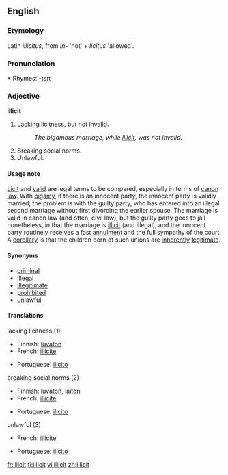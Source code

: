 ==English==

===Etymology===
Latin ''illicitus'', from ''in-'' 'not' + ''licitus'' 'allowed'.

===Pronunciation===
*:Rhymes: [[Rhymes:English:-ɪsɪt|-ɪsɪt]]

===Adjective===
'''illicit'''
# {{law}} Lacking [[licitness]], but not [[invalid]].
#:''The bigamous marriage, while [[illicit]], was not invalid.''
# Breaking social norms.
# Unlawful.

====Usage note====
[[licit|Licit]] and [[valid]] are legal terms to be compared, especially in terms of [[canon law]]. With [[bigamy]], if there is an innocent party, the innocent party is validly married; the problem is with the guilty party, who has entered into an illegal second marriage without first divorcing the earlier spouse. The marriage is valid in canon law (and often, civil law), but the guilty party goes to jail nonetheless, in that the marriage is [[illicit]] (and illegal), and the innocent party routinely receives a fast [[annulment]] and the full sympathy of the court. A [[corollary]] is that the children born of such unions are [[inherently]] [[legitimate]].

====Synonyms====
*[[criminal]]
*[[illegal]]
*[[illegitimate]]
*[[prohibited]]
*[[unlawful]]

====Translations====
;lacking licitness (1)
{{top}}
*Finnish: [[luvaton]]
*French: [[illicite]]
{{mid}}
*Portuguese: [[ilícito]]
{{bottom}}

;breaking social norms (2)
{{top}}
*Finnish: [[luvaton]], [[laiton]]
*French: [[illicite]]
{{mid}}
*Portuguese: [[ilícito]]
{{bottom}}

;unlawful (3)
{{top}}
*French: [[illicite]]
{{mid}}
*Portuguese: [[ilícito]]
{{bottom}}

[[fr:illicit]]
[[fi:illicit]]
[[vi:illicit]]
[[zh:illicit]]